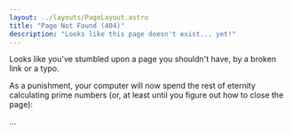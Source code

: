 ```yaml
---
layout: ../layouts/PageLayout.astro
title: "Page Not Found (404)"
description: "Looks like this page doesn't exist... yet!"
---
```



Looks like you've stumbled upon a page you shouldn't have, by a broken link or a typo.

As a punishment, your computer will now spend the rest of eternity calculating prime numbers (or, at least until you figure out how to close the page):

<WidgetPrimes />...
